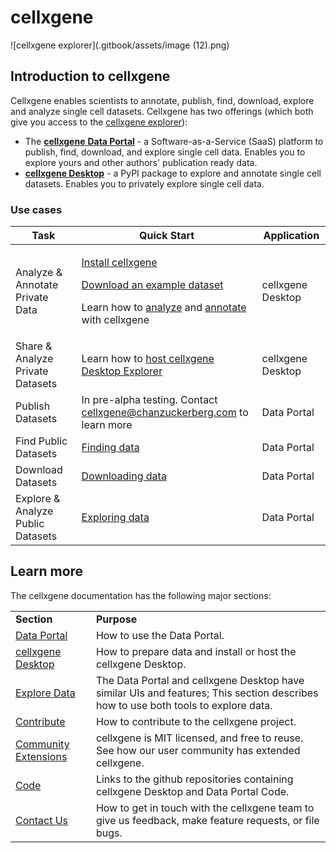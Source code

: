 # cellxgene

![cellxgene explorer](.gitbook/assets/image (12).png)

## Introduction to cellxgene

Cellxgene enables scientists to annotate, publish, find, download, explore and analyze single cell datasets. Cellxgene has two offerings (which both give you access to the [cellxgene explorer](explore-data/explorer-tutorials.md)):

* The [**cellxgene** **Data Portal**](https://cellxgene.cziscience.com) - a Software-as-a-Service (SaaS) platform to publish, find, download, and explore single cell data. Enables you to explore yours and other authors' publication ready data.
* [**cellxgene Desktop**](https://github.com/chanzuckerberg/cellxgene) - a PyPI package to explore and annotate single cell datasets. Enables you to privately explore single cell data.

### Use cases

| Task                              | Quick Start                                                                                                                                                                                                                                                                           | Application       |
| --------------------------------- | ------------------------------------------------------------------------------------------------------------------------------------------------------------------------------------------------------------------------------------------------------------------------------------- | ----------------- |
| Analyze & Annotate Private Data   | <p><a href="desktop/install.md">Install cellxgene</a></p><p><a href="portal/data-portal.md#download">Download an example dataset</a></p><p>Learn how to <a href="explore-data/explorer-tutorials.md">analyze</a> and <a href="desktop/annotations.md">annotate</a> with cellxgene</p> | cellxgene Desktop |
| Share & Analyze Private Datasets  | Learn how to [host cellxgene Desktop Explorer](desktop/self-hosting/)                                                                                                                                                                                                                 | cellxgene Desktop |
| Publish Datasets                  | In pre-alpha testing. Contact [cellxgene@chanzuckerberg.com](mailto:cellxgene@chanzuckerberg.com) to learn more                                                                                                                                                                       | Data Portal       |
| Find Public Datasets              | [Finding data](portal/data-portal.md#find-data)                                                                                                                                                                                                                                       | Data Portal       |
| Download Datasets                 | [Downloading data](portal/data-portal.md#download-data)                                                                                                                                                                                                                               | Data Portal       |
| Explore & Analyze Public Datasets | [Exploring data](portal/data-portal.md#explore-data)                                                                                                                                                                                                                                  | Data Portal       |

## Learn more

The cellxgene documentation has the following major sections:

|                                                    |                                                                                                                                    |
| -------------------------------------------------- | ---------------------------------------------------------------------------------------------------------------------------------- |
| **Section**                                        | **Purpose**                                                                                                                        |
| [Data Portal](portal/data-portal.md)               | How to use the Data Portal.                                                                                                        |
| [cellxgene Desktop](desktop/quick-start.md)        | How to prepare data and install or host the cellxgene Desktop.                                                                     |
| [Explore Data](explore-data/explorer-tutorials.md) | The Data Portal and cellxgene Desktop have similar UIs and features; This section describes how to use both tools to explore data. |
| [Contribute](contribute.md)                        | How to contribute to the cellxgene project.                                                                                        |
| [Community Extensions](community-extensions.md)    | cellxgene is MIT licensed, and free to reuse. See how our user community has extended cellxgene.                                   |
| [Code](code.md)                                    | Links to the github repositories containing cellxgene Desktop and Data Portal Code.                                                |
| [Contact Us](contact-us.md)                        | How to get in touch with the cellxgene team to give us feedback, make feature requests, or file bugs.                              |
